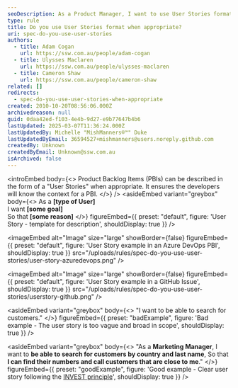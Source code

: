 ```yaml
---
seoDescription: As a Product Manager, I want to use User Stories format when appropriate, so that developers understand the context and requirements of a Product Backlog Item.
type: rule
title: Do you use User Stories format when appropriate?
uri: spec-do-you-use-user-stories
authors:
  - title: Adam Cogan
    url: https://ssw.com.au/people/adam-cogan
  - title: Ulysses Maclaren
    url: https://ssw.com.au/people/ulysses-maclaren
  - title: Cameron Shaw
    url: https://ssw.com.au/people/cameron-shaw
related: []
redirects:
  - spec-do-you-use-user-stories-when-appropriate
created: 2010-10-20T08:56:06.000Z
archivedreason: null
guid: 0daa42ed-f103-4e4b-9d27-e9b77647b4b6
lastUpdated: 2025-03-07T11:36:24.000Z
lastUpdatedBy: Michelle "MishManners®™" Duke
lastUpdatedByEmail: 36594527+mishmanners@users.noreply.github.com
createdBy: Unknown
createdByEmail: Unknown@ssw.com.au
isArchived: false
---
```


<introEmbed
  body={<>
Product Backlog Items (PBIs) can be described in the form of a "User Stories" when appropriate. It ensures the developers will know the context for a PBI.
  </>}
/>
<asideEmbed
  variant="greybox"
  body={<>
    As a **\[type of User]**\
I want **\[some goal]**\
So that **\[some reason]**
  </>}
  figureEmbed={{
    preset: "default",
    figure: 'User Story - template for description',
    shouldDisplay: true
  }}
/>


<imageEmbed
  alt="Image"
  size="large"
  showBorder={false}
  figureEmbed={{
    preset: "default",
    figure: 'User Story example in an Azure DevOps PBI',
    shouldDisplay: true
  }}
  src="/uploads/rules/spec-do-you-use-user-stories/user-story-azuredevops.png"
/>


<imageEmbed
  alt="Image"
  size="large"
  showBorder={false}
  figureEmbed={{
    preset: "default",
    figure: 'User Story example in a GitHub Issue',
    shouldDisplay: true
  }}
  src="/uploads/rules/spec-do-you-use-user-stories/userstory-github.png"
/>

<asideEmbed
  variant="greybox"
  body={<>
    "I want to be able to search for customers."
  </>}
  figureEmbed={{
    preset: "badExample",
    figure: 'Bad example - The user story is too vague and broad in scope',
    shouldDisplay: true
  }}
/>

<asideEmbed
  variant="greybox"
  body={<>
    "As a **Marketing Manager**,
I want to **be able to search for customers by country and last name**,
So that **I can find their numbers and call customers that are close to me**."
  </>}
  figureEmbed={{
    preset: "goodExample",
    figure: 'Good example - Clear user story following the [INVEST principle](<https://en.wikipedia.org/wiki/INVEST_(mnemonic)>)',
    shouldDisplay: true
  }}
/>
